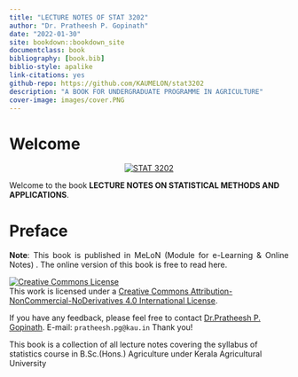 ---
title: "LECTURE NOTES OF STAT 3202"
author: "Dr. Pratheesh P. Gopinath"
date: "2022-01-30"
site: bookdown::bookdown_site
documentclass: book
bibliography: [book.bib]
biblio-style: apalike
link-citations: yes
github-repo: https://github.com/KAUMELON/stat3202
description: "A BOOK FOR UNDERGRADUATE PROGRAMME IN AGRICULTURE"
cover-image: images/cover.PNG
---  
 

# Welcome {-} 
<p style="text-align: center;"><a href="https://coavellayani.kau.in/people/dr-pratheesh-p-gopinath"><img src="images/cover.png" alt="STAT 3202" /></a></p>  
Welcome to the book **LECTURE NOTES ON STATISTICAL METHODS AND APPLICATIONS**.

# Preface {-}  
<p style="text-align: justify;">
</p>  



<p style="text-align: justify;"> **Note**: This book is published in MeLoN (Module for e-Learning & Online Notes) . The online version of this book is free to read here.</p> 
````{=html}
<a rel="license" href="http://creativecommons.org/licenses/by-nc-nd/4.0/"><img alt="Creative Commons License" style="border-width:0" src="https://i.creativecommons.org/l/by-nc-nd/4.0/88x31.png" /></a><br />This work is licensed under a <a rel="license" href="http://creativecommons.org/licenses/by-nc-nd/4.0/">Creative Commons Attribution-NonCommercial-NoDerivatives 4.0 International License</a>.
````
<p>If you have any feedback, please feel free to contact [Dr.Pratheesh P. Gopinath](https://coavellayani.kau.in/people/dr-pratheesh-p-gopinath). E-mail: `pratheesh.pg@kau.in` Thank you!</p>  

<p>This book is a collection of all lecture notes covering the syllabus of statistics course in B.Sc.(Hons.) Agriculture under Kerala Agricultural University </p>  





